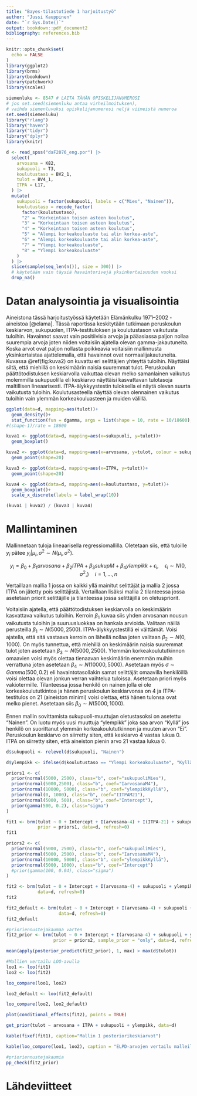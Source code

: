 ```yaml
---
title: "Bayes-tilastotiede 1 harjoitustyö"
author: "Jussi Kauppinen"
date: "`r Sys.Date()`"
output: bookdown::pdf_document2
bibliography: references.bib
---
```


```r
knitr::opts_chunk$set(
  echo = FALSE
)
library(ggplot2)
library(brms)
library(bookdown)
library(patchwork)
library(scales)
```

```r
siemenluku <- 8547 # LAITA TÄHÄN OPISKELIJANUMEROSI
# jos set.seed(siemenluku antaa virheilmoituksen), 
# vaihda siemenluvuksi opiskelijanumerosi neljä viimeistä numeroa
set.seed(siemenluku)
library("rlang")
library("haven")
library("tidyr")
library("dplyr")
library(knitr)

d <- read_spss("daF2076_eng.por") |> 
  select(
    arvosana = K82,
    sukupuoli = T3,
    koulutustaso = BV2_1,
    tulot = BV4_1,
    ITPA = L17,
  ) |> 
  mutate(
    sukupuoli = factor(sukupuoli, labels = c("Mies", "Nainen")),
    koulutustaso = recode_factor(
      factor(koulutustaso),
      "2" = "Korkeintaan toisen asteen koulutus",
      "3" = "Korkeintaan toisen asteen koulutus",
      "4" = "Korkeintaan toisen asteen koulutus",
      "5" = "Alempi korkeakouluaste tai alin korkea-aste",
      "6" = "Alempi korkeakouluaste tai alin korkea-aste",
      "7" = "Ylempi korkeakouluaste",
      "8" = "Ylempi korkeakouluaste"
    )
  ) |> 
  slice(sample(seq_len(n()), size = 300)) |> 
  # käytetään vain täysiä havaintorivejä yksinkertaisuuden vuoksi
  drop_na()
```

# Datan analysointia ja visualisointia

Aineistona tässä harjoitustyössä käytetään Elämänkulku 1971–2002 -aineistoa [@elama]. Tässä raportissa keskitytään tutkimaan peruskoulun keskiarvon, sukupuolen, ITPA-testituloksen ja koulutustason vaikutusta tuloihin. Havainnot saavat vain positiivisia arvoja ja pääasiassa paljon nollaa suurempia arvoja joten niiden voitaisiin ajatella olevan gamma-jakautuneita. Koska arvot ovat paljon nollasta poikkeavia voitaisiin mallinnusta yksinkertaistaa ajattelemalla, että havainnot ovat normaalijakautuneita. Kuvassa \@ref(fig:kuva2) on kuvattu eri selittäjien yhteyttä tuloihin. Näyttäisi siltä, että miehillä on keskimäärin naisia suuremmat tulot. Peruskoulun päättötodistuksen keskiarvolla vaikuttaa olevan melko samanlainen vaikutus molemmilla sukupuolilla eli keskiarvo näyttäisi kasvattavan tulotasoja maltillisen lineaarisesti. ITPA-älykkyystestin tuloksella ei näytä olevan suurta vaikutusta tuloihin. Koulutusasteella näyttää olevan olennainen vaikutus tuloihin vain ylemmän korkeakouluasteen ja muiden välillä.

```r
ggplot(data=d, mapping=aes(tulot))+
  geom_density()+
  stat_function(fun = dgamma, args = list(shape = 10, rate = 10/18600), color = "blue", linewidth = 0.5)
#(shape-1)/rate = 18600
```

```r
kuva1 <- ggplot(data=d, mapping=aes(x=sukupuoli, y=tulot))+
  geom_boxplot()

kuva2 <- ggplot(data=d, mapping=aes(x=arvosana, y=tulot, colour = sukupuoli))+
  geom_point(shape=20)

kuva3 <- ggplot(data=d, mapping=aes(x=ITPA, y=tulot))+
  geom_point(shape=20)

kuva4 <- ggplot(data=d, mapping=aes(x=koulutustaso, y=tulot))+
  geom_boxplot()+
  scale_x_discrete(labels = label_wrap(10))

(kuva1 | kuva2) / (kuva3 | kuva4)
```

# Mallintaminen

Mallinnetaan tuloja lineaarisella regressiomallilla. Oletetaan siis, että tuloille $y_i$ pätee $y_i|\mu_i,\sigma^2 \sim N(\mu_i, \sigma^2)$.

$$y_i = \beta_0 + \beta_1 arvosana + \beta_2 ITPA + \beta_3 sukupM + \beta_4ylempikk + \epsilon_i, \quad \epsilon_i \sim N(0, \sigma^2,) \quad i=1,...,n$$ 

Vertaillaan mallia 1 jossa on kaikki yllä mainitut selittäjät ja mallia 2 jossa ITPA on jätetty pois selittäjistä. Vertaillaan lisäksi mallia 2 tilanteessa jossa asetetaan priorit selittäjille ja tilanteessa jossa selittäjillä on oletuspriorit.

Voitaisiin ajatella, että päättötodistuksen keskiarvolla on keskimäärin kasvattava vaikutus tuloihin. Kerroin $\beta_1$ kuvaa siis yhden arvosanan nousun vaikutusta tuloihin ja suuruusluokkaa on hankala arvioida. Valitaan näillä perusteilla $\beta_1 \sim N(5000, 2500)$. ITPA-älykkyystestillä ei välttämät. Voisi ajatella, että sitä vastaava kerroin on lähellä nollaa joten valitaan $\beta_2 \sim N(0, 1000)$. On myös tunnettua, että miehillä on keskimäärin naisia suuremmat tulot joten asetetaan $\beta_3 \sim N(5000, 2500)$. Ylemmän korkeakoulututkinnon omaavien voisi myös olettaa tienaavan keskimäärin enemmän muihin verrattuna joten asetetaan $\beta_4 \sim N(10000, 5000)$. Asetetaan myös $\sigma \sim Gamma(500, 0.2)$ eli havaintotasollakin samat selittäjät omaavilla henkilöillä voisi olettaa olevan jonkun verran vaihtelua tuloissa. Asetetaan priori myös vakiotermille. Tilanteessa jossa henkilö on nainen jolla ei ole korkeakoulututkintoa ja hänen peruskoulun keskiarvonsa on 4 ja ITPA-testitulos on 21 (aineiston minimi) voisi olettaa, että hänen tulonsa ovat melko pienet. Asetetaan siis $\beta_0 \sim N(5000, 1000)$.

Ennen mallin sovittamista sukupuoli-muuttujan oletustasoksi on asetettu "Nainen". On luotu myös uusi muuttuja "ylempikk" joka saa arvon "Kyllä" jos henkilö on suorittanut ylemmän korkeakoulututkinnon ja muuten arvon "Ei". Peruskoulun keskiarvo on siirretty siten, että keskiarvo 4 vastaa lukua 0. ITPA on siirretty siten, että aineiston pienin arvo 21 vastaa lukua 0.

```r
d$sukupuoli <- relevel(d$sukupuoli, "Nainen")

d$ylempikk <- ifelse(d$koulutustaso == "Ylempi korkeakouluaste", "Kyllä", "Ei")

priors1 <- c(
  prior(normal(5000, 2500), class="b", coef="sukupuoliMies"),
  prior(normal(5000,2500), class="b", coef="IarvosanaM4"),
  prior(normal(10000, 5000), class="b", coef="ylempikkKyllä"),
  prior(normal(0, 1000), class="b", coef="IITPAM21"),
  prior(normal(5000, 500), class="b", coef="Intercept"),
  prior(gamma(500, 0.2), class="sigma")
)

fit1 <- brm(tulot ~ 0 + Intercept + I(arvosana-4) + I(ITPA-21) + sukupuoli + ylempikk,
            prior = priors1, data=d, refresh=0)
fit1

priors2 <- c(
  prior(normal(5000, 2500), class="b", coef="sukupuoliMies"),
  prior(normal(5000, 2500), class="b", coef="IarvosanaM4"),
  prior(normal(10000, 5000), class="b", coef="ylempikkKyllä"),
  prior(normal(5000, 1000), class="b", coef="Intercept")
  #prior(gamma(100, 0.04), class="sigma")
)

fit2 <- brm(tulot ~ 0 + Intercept + I(arvosana-4) + sukupuoli + ylempikk, prior = priors2,
            data=d, refresh=0)
fit2

fit2_default <- brm(tulot ~ 0 + Intercept + I(arvosana-4) + sukupuoli + ylempikk,
                    data=d, refresh=0)
fit2_default

#prioriennustejakaumaa varten
fit2_prior <- brm(tulot ~ 0 + Intercept + I(arvosana-4) + sukupuoli + ylempikk, 
                  prior = priors2, sample_prior = "only", data=d, refresh=0)

mean(apply(posterior_predict(fit2_prior), 1, max) > max(d$tulot))

#Mallien vertailu LOO-avulla
loo1 <- loo(fit1)
loo2 <- loo(fit2)

loo_compare(loo1, loo2)

loo2_default <- loo(fit2_default)

loo_compare(loo2, loo2_default)

plot(conditional_effects(fit2), points = TRUE)

get_prior(tulot ~ arvosana + ITPA + sukupuoli + ylempikk, data=d)

```

```r
kable(fixef(fit1), caption="Mallin 1 posteriorikeskiarvot")
```

```r
kable(loo_compare(loo1, loo2), caption = "ELPD-arvojen vertailu malleille 1 ja 2")
```


```r
#prioriennustejakaumia
pp_check(fit2_prior)
```



# Lähdeviitteet
